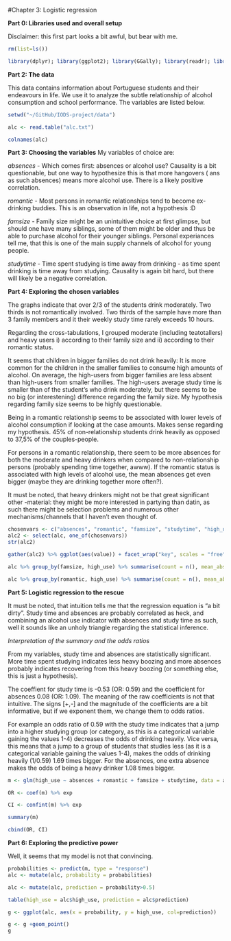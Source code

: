 #Chapter 3: Logistic regression 


**Part 0: Libraries used and overall setup**

Disclaimer: this first part looks a bit awful, but bear with me.

```r

rm(list=ls())

library(dplyr); library(ggplot2); library(GGally); library(readr); library(tidyr)

```


**Part 2: The data**

This data contains information about Portuguese students and their endeavours in life. We use it to analyze the subtle relationship of alcohol consumption and school performance. The  variables are listed below.   

```r
setwd("~/GitHub/IODS-project/data")

alc <- read.table("alc.txt")

colnames(alc)

```


**Part 3: Choosing the variables**
My variables of choice are:

*absences* - Which comes first: absences or alcohol use? Causality is a bit questionable, but one way to hypothesize this is that more hangovers ( ans as such absences) means more alcohol use. There is a likely positive correlation.

*romantic* - Most persons in romantic relationships tend to become ex-drinking buddies. This is an observation in life, not a hypothesis :D

*famsize* - Family size might be an unintuitive choice at first glimpse, but should one have many siblings, some of them might be older and thus be able to purchase alcohol for their younger siblings. Personal experiances tell me, that this is one of the main supply channels of alcohol for young people.

*studytime* - Time spent studying is time away from drinking - as time spent drinking is time away from studying. Causality is again bit hard, but there will likely be a negative correlation.  


**Part 4: Exploring the chosen variables**


The graphs indicate that over 2/3 of the students drink moderately. Two thirds is not romantically involved. Two thirds of the sample have more than 3 family members and it their weekly study time rarely exceeds 10 hours. 

Regarding the cross-tabulations, I grouped moderate (including teatotallers) and heavy users i) according to their family size and ii) according to their romantic status. 

It seems that children in bigger families do not drink heavily: It is more common for the children in the smaller families to consume high amounts of alcohol. On average, the high-users from bigger families are less absent than high-users from smaller families. The high-users average study time is smaller than of the student's who drink moderately, but there seems to be no big (or interestening) difference regarding the family size. My hypothesis regarding family size seems to be highly questionable. 

Being in a romantic relationship seems to be associated with lower levels of alcohol consumption if looking at the case amounts. Makes sense regarding my hypothesis. 45% of non-relationship students drink heavily as opposed to 37,5% of the couples-people.  

For persons in a romantic relationship, there seem to be more absences for both the moderate and heavy drinkers when compared to non-relationship persons (probably spending time together, awww). If the romantic status is associated with high levels of alcohol use, the mean absences get even bigger (maybe they are drinking together more often?).  

It must be noted, that heavy drinkers might not be that great significant other -material: they might be more interested in partying than datin, as such there might be selection problems and numerous other mechanisms/channels that I haven't even thought of.   


```r


chosenvars <- c("absences", "romantic", "famsize", "studytime", "high_use", "sex")
alc2 <- select(alc, one_of(chosenvars))
str(alc2)

gather(alc2) %>% ggplot(aes(value)) + facet_wrap("key", scales = "free") + geom_bar()

alc %>% group_by(famsize, high_use) %>% summarise(count = n(), mean_absences = mean(absences), mean_studytime = mean(studytime))

alc %>% group_by(romantic, high_use) %>% summarise(count = n(), mean_absences = mean(absences), mean_studytime = mean(studytime))

```


**Part 5: Logistic regression to the rescue**

It must be noted, that intuition tells me that the regression equation is "a bit dirty". Study time and absences are probably correlated as heck, and combining an alcohol use indicator with absences and study time as such, well it sounds like an unholy triangle regarding the statistical inference.

*Interpretation of the summary and the odds ratios*

From my variables, study time and absences are statistically significant.
More time spent studying indicates less heavy boozing and more absences probably indicates recovering from this heavy boozing (or something else, this is just a hypothesis).

The coeffient for study time is -0.53 (OR: 0.59) and the coefficient for absences 0.08 (OR: 1.09). The meaning of the raw coefficients is not that intuitive. The signs [+,-] and the magnitude of the coefficients are a bit informative, but if we  exponent them, we change them to odds ratios. 

For example an odds ratio of 0.59 with the study time indicates that a jump into a higher studying group (or category, as this is a categorical variable gaining the values 1-4) decreases the odds of drinking heavily. Vice versa, this means that a jump to a group of students that studies less (as it is a categorical variable gaining the values 1-4), makes the odds of drinking heavily (1/0.59) 1.69 times bigger. For the absences, one extra absence makes the odds of being a heavy drinker 1.08 times bigger. 


```r

m <- glm(high_use ~ absences + romantic + famsize + studytime, data = alc, family = "binomial")

OR <- coef(m) %>% exp

CI <- confint(m) %>% exp

summary(m)

cbind(OR, CI)

```

**Part 6: Exploring the predictive power**

Well, it seems that my model is not that convincing.

```r

probabilities <- predict(m, type = "response")
alc <- mutate(alc, probability = probabilities)

alc <- mutate(alc, prediction = probability>0.5)

table(high_use = alc$high_use, prediction = alc$prediction)

g <- ggplot(alc, aes(x = probability, y = high_use, col=prediction))

g <- g +geom_point()
g


```
